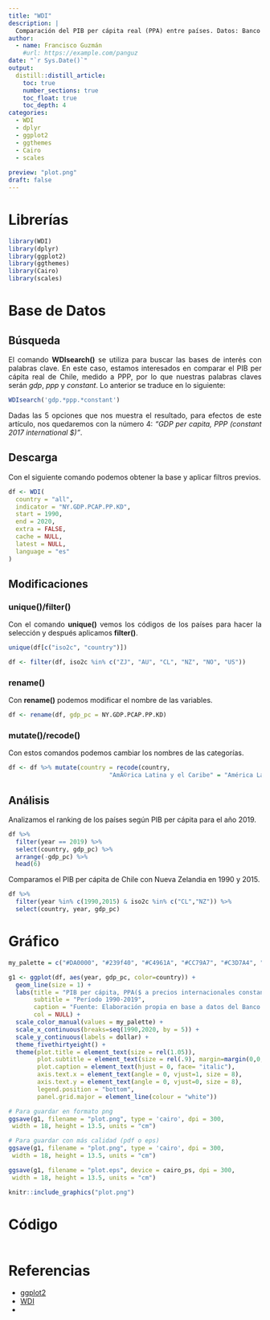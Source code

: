 ```yaml
---
title: "WDI"
description: |
  Comparación del PIB per cápita real (PPA) entre países. Datos: Banco Mundial (utilizando paquete WDI).
author:
  - name: Francisco Guzmán
    #url: https://example.com/panguz
date: "`r Sys.Date()`"
output: 
  distill::distill_article:
    toc: true
    number_sections: true
    toc_float: true
    toc_depth: 4
categories:
  - WDI
  - dplyr
  - ggplot2
  - ggthemes
  - Cairo
  - scales
  
preview: "plot.png"
draft: false
---
```


<style>
body {
text-align: justify}
</style>

# Librerías 

```r
library(WDI)
library(dplyr)
library(ggplot2)
library(ggthemes)
library(Cairo)
library(scales)

```

# Base de Datos

## Búsqueda
El comando **WDIsearch()** se utiliza para buscar las bases de interés con palabras clave. En este caso, estamos interesados en comparar el PIB per cápita real de Chile, medido a PPP, por lo que nuestras palabras claves serán *gdp*, *ppp* y *constant*. Lo anterior se traduce en lo siguiente:

```r
WDIsearch('gdp.*ppp.*constant')

```

Dadas las 5 opciones que nos muestra el resultado, para efectos de este artículo, nos quedaremos con la número 4: *"GDP per capita, PPP (constant 2017 international $)"*.

## Descarga
Con el siguiente comando podemos obtener la base y aplicar filtros previos.

```r
df <- WDI(
  country = "all",
  indicator = "NY.GDP.PCAP.PP.KD",
  start = 1990,
  end = 2020,
  extra = FALSE,
  cache = NULL,
  latest = NULL,
  language = "es"
)

```

## Modificaciones

### unique()/filter()
Con el comando **unique()** vemos los códigos de los países para hacer la selección y después aplicamos **filter()**. 

```r
unique(df[c("iso2c", "country")])
```

```r
df <- filter(df, iso2c %in% c("ZJ", "AU", "CL", "NZ", "NO", "US"))

```

### rename()
Con **rename()** podemos modificar el nombre de las variables.

```r
df <- rename(df, gdp_pc = NY.GDP.PCAP.PP.KD)

```

### mutate()/recode()
Con estos comandos podemos cambiar los nombres de las categorías.

```r
df <- df %>% mutate(country = recode(country,
                            "AmÃ©rica Latina y el Caribe" = "América Latina y el Caribe"))
```

## Análisis
Analizamos el ranking de los países según PIB per cápita para el año 2019.

```r
df %>% 
  filter(year == 2019) %>%
  select(country, gdp_pc) %>%
  arrange(-gdp_pc) %>% 
  head(6)

```

Comparamos el PIB per cápita de Chile con Nueva Zelandia en 1990 y 2015.

```r
df %>% 
  filter(year %in% c(1990,2015) & iso2c %in% c("CL","NZ")) %>%
  select(country, year, gdp_pc)

```

# Gráfico

```r
my_palette = c("#DA0000", "#239f40", "#C4961A", "#CC79A7", "#C3D7A4", "#293352")

g1 <- ggplot(df, aes(year, gdp_pc, color=country)) +
  geom_line(size = 1) +
  labs(title = "PIB per cápita, PPA($ a precios internacionales constantes de 2017)",
       subtitle = "Período 1990-2019",
       caption = "Fuente: Elaboración propia en base a datos del Banco Mundial",
       col = NULL) +
  scale_color_manual(values = my_palette) +
  scale_x_continuous(breaks=seq(1990,2020, by = 5)) +
  scale_y_continuous(labels = dollar) +
  theme_fivethirtyeight() +
  theme(plot.title = element_text(size = rel(1.05)),
        plot.subtitle = element_text(size = rel(.9), margin=margin(0,0,20,0)),
        plot.caption = element_text(hjust = 0, face= "italic"),
        axis.text.x = element_text(angle = 0, vjust=1, size = 8),
        axis.text.y = element_text(angle = 0, vjust=0, size = 8),
        legend.position = "bottom",
        panel.grid.major = element_line(colour = "white"))

```

```r
# Para guardar en formato png
ggsave(g1, filename = "plot.png", type = 'cairo', dpi = 300,
 width = 18, height = 13.5, units = "cm")

# Para guardar con más calidad (pdf o eps)
ggsave(g1, filename = "plot.png", type = 'cairo', dpi = 300,
 width = 18, height = 13.5, units = "cm")

ggsave(g1, filename = "plot.eps", device = cairo_ps, dpi = 300,
 width = 18, height = 13.5, units = "cm")
```

```r
knitr::include_graphics("plot.png")
```

# Código

```r
```

# Referencias

* [ggplot2](https://ggplot2.tidyverse.org/reference/index.html)
* [WDI](https://vincentarelbundock.github.io/WDI/)
* 